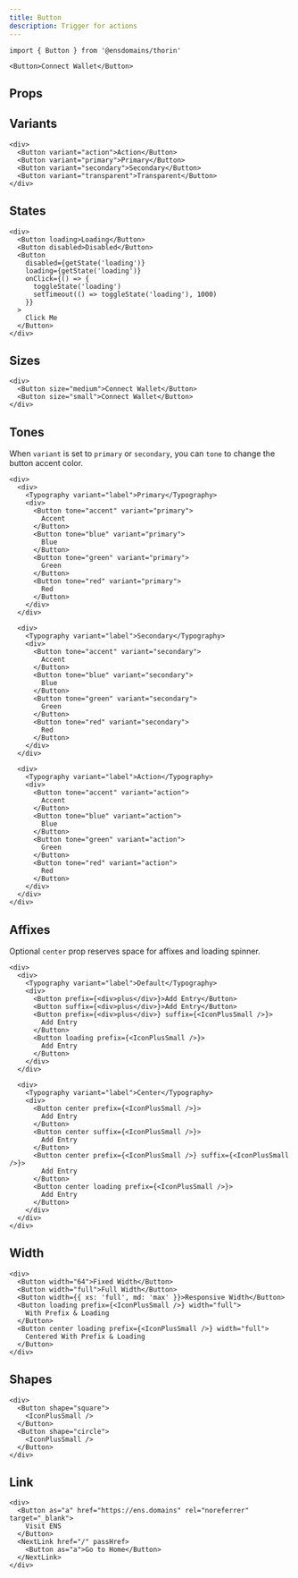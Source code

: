 ```yaml
---
title: Button
description: Trigger for actions
---
```


```tsx
import { Button } from '@ensdomains/thorin'
```

```tsx expand=true live=true
<Button>Connect Wallet</Button>
```

## Props

<PropsTable sourceLink={sourceLink} types={types} />

## Variants

```tsx live=true
<div>
  <Button variant="action">Action</Button>
  <Button variant="primary">Primary</Button>
  <Button variant="secondary">Secondary</Button>
  <Button variant="transparent">Transparent</Button>
</div>
```

## States

```tsx live=true
<div>
  <Button loading>Loading</Button>
  <Button disabled>Disabled</Button>
  <Button
    disabled={getState('loading')}
    loading={getState('loading')}
    onClick={() => {
      toggleState('loading')
      setTimeout(() => toggleState('loading'), 1000)
    }}
  >
    Click Me
  </Button>
</div>
```

## Sizes

```tsx live=true
<div>
  <Button size="medium">Connect Wallet</Button>
  <Button size="small">Connect Wallet</Button>
</div>
```

## Tones

When `variant` is set to `primary` or `secondary`, you can `tone` to change the button accent color.

```tsx live=true
<div>
  <div>
    <Typography variant="label">Primary</Typography>
    <div>
      <Button tone="accent" variant="primary">
        Accent
      </Button>
      <Button tone="blue" variant="primary">
        Blue
      </Button>
      <Button tone="green" variant="primary">
        Green
      </Button>
      <Button tone="red" variant="primary">
        Red
      </Button>
    </div>
  </div>

  <div>
    <Typography variant="label">Secondary</Typography>
    <div>
      <Button tone="accent" variant="secondary">
        Accent
      </Button>
      <Button tone="blue" variant="secondary">
        Blue
      </Button>
      <Button tone="green" variant="secondary">
        Green
      </Button>
      <Button tone="red" variant="secondary">
        Red
      </Button>
    </div>
  </div>

  <div>
    <Typography variant="label">Action</Typography>
    <div>
      <Button tone="accent" variant="action">
        Accent
      </Button>
      <Button tone="blue" variant="action">
        Blue
      </Button>
      <Button tone="green" variant="action">
        Green
      </Button>
      <Button tone="red" variant="action">
        Red
      </Button>
    </div>
  </div>
</div>
```

## Affixes

Optional `center` prop reserves space for affixes and loading spinner.

```tsx live=true
<div>
  <div>
    <Typography variant="label">Default</Typography>
    <div>
      <Button prefix={<div>plus</div>}>Add Entry</Button>
      <Button suffix={<div>plus</div>}>Add Entry</Button>
      <Button prefix={<div>plus</div>} suffix={<IconPlusSmall />}>
        Add Entry
      </Button>
      <Button loading prefix={<IconPlusSmall />}>
        Add Entry
      </Button>
    </div>
  </div>

  <div>
    <Typography variant="label">Center</Typography>
    <div>
      <Button center prefix={<IconPlusSmall />}>
        Add Entry
      </Button>
      <Button center suffix={<IconPlusSmall />}>
        Add Entry
      </Button>
      <Button center prefix={<IconPlusSmall />} suffix={<IconPlusSmall />}>
        Add Entry
      </Button>
      <Button center loading prefix={<IconPlusSmall />}>
        Add Entry
      </Button>
    </div>
  </div>
</div>
```

## Width

```tsx live=true
<div>
  <Button width="64">Fixed Width</Button>
  <Button width="full">Full Width</Button>
  <Button width={{ xs: 'full', md: 'max' }}>Responsive Width</Button>
  <Button loading prefix={<IconPlusSmall />} width="full">
    With Prefix & Loading
  </Button>
  <Button center loading prefix={<IconPlusSmall />} width="full">
    Centered With Prefix & Loading
  </Button>
</div>
```

## Shapes

```tsx live=true
<div>
  <Button shape="square">
    <IconPlusSmall />
  </Button>
  <Button shape="circle">
    <IconPlusSmall />
  </Button>
</div>
```

## Link

```tsx live=true
<div>
  <Button as="a" href="https://ens.domains" rel="noreferrer" target="_blank">
    Visit ENS
  </Button>
  <NextLink href="/" passHref>
    <Button as="a">Go to Home</Button>
  </NextLink>
</div>
```
